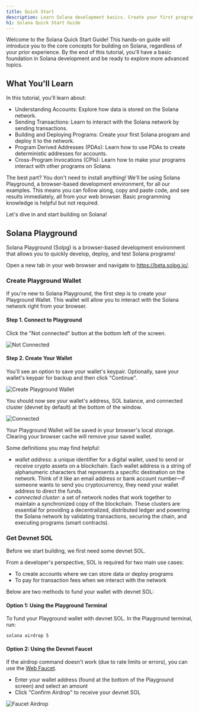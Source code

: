 ```yaml
---
title: Quick Start
description: Learn Solana development basics. Create your first program, understand accounts, send transactions, and explore PDAs and CPIs using Solana Playground - no installation required.
h1: Solana Quick Start Guide
---
```


Welcome to the Solana Quick Start Guide! This hands-on guide will introduce you
to the core concepts for building on Solana, regardless of your prior
experience. By the end of this tutorial, you'll have a basic foundation in
Solana development and be ready to explore more advanced topics.

## What You'll Learn

In this tutorial, you'll learn about:

- Understanding Accounts: Explore how data is stored on the Solana network.
- Sending Transactions: Learn to interact with the Solana network by sending
  transactions.
- Building and Deploying Programs: Create your first Solana program and deploy
  it to the network.
- Program Derived Addresses (PDAs): Learn how to use PDAs to create
  deterministic addresses for accounts.
- Cross-Program Invocations (CPIs): Learn how to make your programs interact
  with other programs on Solana.

The best part? You don't need to install anything! We'll be using Solana
Playground, a browser-based development environment, for all our examples. This
means you can follow along, copy and paste code, and see results immediately,
all from your web browser. Basic programming knowledge is helpful but not
required.

Let's dive in and start building on Solana!

## Solana Playground

Solana Playground (Solpg) is a browser-based development environment that allows
you to quickly develop, deploy, and test Solana programs!

Open a new tab in your web browser and navigate to https://beta.solpg.io/.

<Steps>
<Step>

### Create Playground Wallet

If you're new to Solana Playground, the first step is to create your Playground
Wallet. This wallet will allow you to interact with the Solana network right
from your browser.

#### Step 1. Connect to Playground

Click the "Not connected" button at the bottom left of the screen.

![Not Connected](/assets/docs/intro/quickstart/pg-not-connected.png)

#### Step 2. Create Your Wallet

You'll see an option to save your wallet's keypair. Optionally, save your
wallet's keypair for backup and then click "Continue".

![Create Playground Wallet](/assets/docs/intro/quickstart/pg-create-wallet.png)

You should now see your wallet's address, SOL balance, and connected cluster
(devnet by default) at the bottom of the window.

![Connected](/assets/docs/intro/quickstart/pg-connected.png)

<Callout>
  Your Playground Wallet will be saved in your browser's local storage. Clearing
  your browser cache will remove your saved wallet.
</Callout>

Some definitions you may find helpful:

- _wallet address_: a unique identifier for a digital wallet, used to send or
  receive crypto assets on a blockchain. Each wallet address is a string of
  alphanumeric characters that represents a specific destination on the network.
  Think of it like an email address or bank account number—if someone wants to
  send you cryptocurrency, they need your wallet address to direct the funds.
- _connected cluster_: a set of network nodes that work together to maintain a
  synchronized copy of the blockchain. These clusters are essential for
  providing a decentralized, distributed ledger and powering the Solana network
  by validating transactions, securing the chain, and executing programs (smart
  contracts).

</Step>
<Step>

### Get Devnet SOL

Before we start building, we first need some devnet SOL.

From a developer's perspective, SOL is required for two main use cases:

- To create accounts where we can store data or deploy programs
- To pay for transaction fees when we interact with the network

Below are two methods to fund your wallet with devnet SOL:

#### Option 1: Using the Playground Terminal

To fund your Playground wallet with devnet SOL. In the Playground terminal, run:

```shell title="Terminal"
solana airdrop 5
```

#### Option 2: Using the Devnet Faucet

If the airdrop command doesn't work (due to rate limits or errors), you can use
the [Web Faucet](https://faucet.solana.com/).

- Enter your wallet address (found at the bottom of the Playground screen) and
  select an amount
- Click "Confirm Airdrop" to receive your devnet SOL

![Faucet Airdrop](/assets/docs/intro/quickstart/faucet-airdrop.gif)

</Step>
</Steps>
